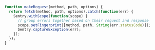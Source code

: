 ```javascript
function makeRequest(method, path, options) {
  return fetch(method, path, options).catch(function(err) {
    Sentry.withScope(function(scope) {
      // group errors together based on their request and response
      scope.setFingerprint([method, path, String(err.statusCode)]);
      Sentry.captureException(err);
    });
  });
}
```
